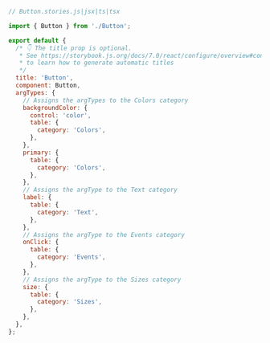 ```js
// Button.stories.js|jsx|ts|tsx

import { Button } from './Button';

export default {
  /* 👇 The title prop is optional.
   * See https://storybook.js.org/docs/7.0/react/configure/overview#configure-story-loading
   * to learn how to generate automatic titles
   */
  title: 'Button',
  component: Button,
  argTypes: {
    // Assigns the argTypes to the Colors category
    backgroundColor: {
      control: 'color',
      table: {
        category: 'Colors',
      },
    },
    primary: {
      table: {
        category: 'Colors',
      },
    },
    // Assigns the argType to the Text category
    label: {
      table: {
        category: 'Text',
      },
    },
    // Assigns the argType to the Events category
    onClick: {
      table: {
        category: 'Events',
      },
    },
    // Assigns the argType to the Sizes category
    size: {
      table: {
        category: 'Sizes',
      },
    },
  },
};
```